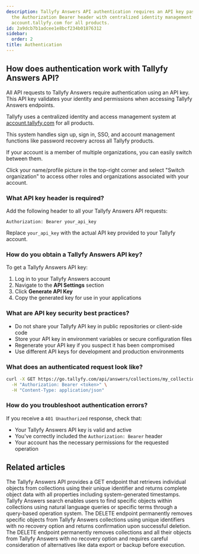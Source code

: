```yaml
---
description: Tallyfy Answers API authentication requires an API key passed through
  the Authorization Bearer header with centralized identity management handled through
  account.tallyfy.com for all products.
id: 2a9dcb7b1adcee1e8bcf234b01876312
sidebar:
  order: 2
title: Authentication
---
```


## How does authentication work with Tallyfy Answers API?

All API requests to Tallyfy Answers require authentication using an API key. This API key validates your identity and permissions when accessing Tallyfy Answers endpoints.

Tallyfy uses a centralized identity and access management system at [account.tallyfy.com](https://account.tallyfy.com) for all products.

This system handles sign up, sign in, SSO, and account management functions like password recovery across all Tallyfy products.

If your account is a member of multiple organizations, you can easily switch between them.

Click your name/profile picture in the top-right corner and select "Switch organization" to access other roles and organizations associated with your account.

### What API key header is required?

Add the following header to all your Tallyfy Answers API requests:

```
Authorization: Bearer your_api_key
```

Replace `your_api_key` with the actual API key provided to your Tallyfy account.

### How do you obtain a Tallyfy Answers API key?

To get a Tallyfy Answers API key:

1. Log in to your Tallyfy Answers account
2. Navigate to the **API Settings** section
3. Click **Generate API Key**
4. Copy the generated key for use in your applications

### What are API key security best practices?

- Do not share your Tallyfy API key in public repositories or client-side code
- Store your API key in environment variables or secure configuration files
- Regenerate your API key if you suspect it has been compromised
- Use different API keys for development and production environments

### What does an authenticated request look like?

```bash
curl -X GET https://go.tallyfy.com/api/answers/collections/my_collection \
  -H "Authorization: Bearer <token>" \
  -H "Content-Type: application/json"
```

### How do you troubleshoot authentication errors?

If you receive a `401 Unauthorized` response, check that:
- Your Tallyfy Answers API key is valid and active
- You've correctly included the `Authorization: Bearer` header
- Your account has the necessary permissions for the requested operation


## Related articles
<CardGrid>
<LinkTitleCard header="<b>Objects > Get an object</b>" href="/products/answers/objects/get-object/" > The Tallyfy Answers API provides a GET endpoint that retrieves individual objects from collections using their unique identifier and returns complete object data with all properties including system-generated timestamps. </LinkTitleCard>
<LinkTitleCard header="<b>Answers > Search</b>" href="/products/answers/search/" > Tallyfy Answers search enables users to find specific objects within collections using natural language queries or specific terms through a query-based operation system. </LinkTitleCard>
<LinkTitleCard header="<b>Objects > Delete an object</b>" href="/products/answers/objects/delete-object/" > The DELETE endpoint permanently removes specific objects from Tallyfy Answers collections using unique identifiers with no recovery option and returns confirmation upon successful deletion. </LinkTitleCard>
<LinkTitleCard header="<b>Collections > Delete a collection</b>" href="/products/answers/collections/delete-collection/" > The DELETE endpoint permanently removes collections and all their objects from Tallyfy Answers with no recovery option and requires careful consideration of alternatives like data export or backup before execution. </LinkTitleCard>
</CardGrid>
